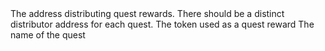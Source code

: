 <ParamField path="distributor_address">
The address distributing quest rewards. There should be a distinct distributor address for each quest.
</ParamField>
<ParamField path="rewards_token">
The token used as a quest reward
</ParamField>
<ParamField path="quest_name">
The name of the quest
</ParamField>
